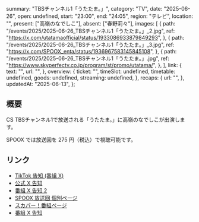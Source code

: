   summary: "TBSチャンネル1「うたたま。」",
  category: "TV",
  date: "2025-06-26",
  open: undefined,
  start: "23:00",
  end: "24:05",
  region: "テレビ",
  location: "",
  present: ["高嶺のなでしこ"],
  absent: ["春野莉々"],
  images: [
    {
      path: "/events/2025/2025-06-26_TBSチャンネル1「うたたま。」_2.jpg",
      ref: "https://x.com/utatamaofficial/status/1933086933879849293",
    },
    {
      path: "/events/2025/2025-06-26_TBSチャンネル1「うたたま。」_3.jpg",
      ref: "https://x.com/SPOOX_enta/status/1936967583145845108",
    },
    {
      path: "/events/2025/2025-06-26_TBSチャンネル1「うたたま。」.jpg",
      ref: "https://www.skyperfectv.co.jp/program/st/promo/utatama/",
    },
  ],
  link: {
    text: "",
    url: "",
  },
  overview: {
    ticket: "",
    timeSlot: undefined,
    timetable: undefined,
    goods: undefined,
    streaming: undefined,
  },
  recaps: {
    url: "",
  },
  updatedAt: "2025-06-13",
};

## 概要

CS TBSチャンネル1で放送される「うたたま。」に高嶺のなでしこが出演します。

SPOOX では放送回を 275 円（税込）で視聴可能です。

## リンク

- [TikTok 告知 (番組 X)](https://x.com/utatamaofficial/status/1937130657756643740)
- [公式 X 告知](https://x.com/takanenofficial/status/1933117086034997726)
- [番組 X 告知 2](https://x.com/utatamaofficial/status/1933086933879849293)
- [SPOOX 放送回 個別ページ](https://spoox.skyperfectv.co.jp/watch/2937974)
- [スカパー！番組ページ](https://www.skyperfectv.co.jp/program/st/promo/utatama/)
- [番組 X 告知](https://x.com/utatamaofficial/status/1928109394312429814)
